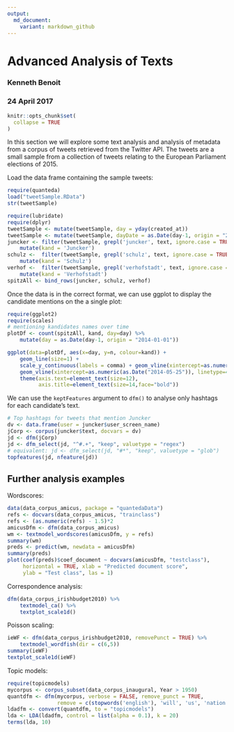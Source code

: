 ```yaml
---
output:
  md_document:
    variant: markdown_github
---
```


# Advanced Analysis of Texts

### Kenneth Benoit
### 24 April 2017

```r
knitr::opts_chunk$set(
  collapse = TRUE
)
```
In this section we will explore some text analysis and analysis of metadata from a corpus of tweets retrieved from the Twitter API. The tweets are a small sample from a collection of tweets relating to the European Parliament elections of 2015.

Load the data frame containing the sample tweets:

```r
require(quanteda)
load("tweetSample.RData")
str(tweetSample)
```


```r
require(lubridate)
require(dplyr)
tweetSample <- mutate(tweetSample, day = yday(created_at))
tweetSample <- mutate(tweetSample, dayDate = as.Date(day-1, origin = "2014-01-01"))
juncker <- filter(tweetSample, grepl('juncker', text, ignore.case = TRUE)) %>% 
    mutate(kand = 'Juncker')
schulz <-  filter(tweetSample, grepl('schulz', text, ignore.case = TRUE)) %>% 
    mutate(kand = 'Schulz')
verhof <-  filter(tweetSample, grepl('verhofstadt', text, ignore.case = TRUE)) %>% 
    mutate(kand = 'Verhofstadt')
spitzAll <- bind_rows(juncker, schulz, verhof)
```

Once the data is in the correct format, we can use ggplot to display the candidate mentions on the a single plot:


```r
require(ggplot2)
require(scales)
# mentioning kandidates names over time
plotDf <- count(spitzAll, kand, day=day) %>% 
    mutate(day = as.Date(day-1, origin = "2014-01-01"))

ggplot(data=plotDf, aes(x=day, y=n, colour=kand)) + 
    geom_line(size=1) +
    scale_y_continuous(labels = comma) + geom_vline(xintercept=as.numeric(as.Date("2014-05-15")), linetype=4) +
    geom_vline(xintercept=as.numeric(as.Date("2014-05-25")), linetype=4) +
    theme(axis.text=element_text(size=12),
          axis.title=element_text(size=14,face="bold"))
```


We can use the `keptFeatures` argument to `dfm()` to analyse only hashtags for each candidate's text.
```r
# Top hashtags for tweets that mention Juncker
dv <- data.frame(user = juncker$user_screen_name)
jCorp <- corpus(juncker$text, docvars = dv)
jd <- dfm(jCorp)
jd <- dfm_select(jd, "^#.+", "keep", valuetype = "regex") 
# equivalent: jd <- dfm_select(jd, "#*", "keep", valuetype = "glob") 
topfeatures(jd, nfeature(jd))
```


## Further analysis examples

Wordscores:
```r
data(data_corpus_amicus, package = "quantedaData")
refs <- docvars(data_corpus_amicus, "trainclass")
refs <- (as.numeric(refs) - 1.5)*2
amicusDfm <- dfm(data_corpus_amicus)
wm <- textmodel_wordscores(amicusDfm, y = refs)
summary(wm)
preds <- predict(wm, newdata = amicusDfm)
summary(preds)
plot(coef(preds)$coef_document ~ docvars(amicusDfm, "testclass"),
     horizontal = TRUE, xlab = "Predicted document score",
     ylab = "Test class", las = 1)
```

Correspondence analysis:
```r
dfm(data_corpus_irishbudget2010) %>%
    textmodel_ca() %>% 
    textplot_scale1d()
```

Poisson scaling:
```r
ieWF <- dfm(data_corpus_irishbudget2010, removePunct = TRUE) %>%
    textmodel_wordfish(dir = c(6,5))
summary(ieWF)
textplot_scale1d(ieWF)
```


Topic models:
```r
require(topicmodels)
mycorpus <- corpus_subset(data_corpus_inaugural, Year > 1950)
quantdfm <- dfm(mycorpus, verbose = FALSE, remove_punct = TRUE,
                remove = c(stopwords('english'), 'will', 'us', 'nation', 'can', 'peopl*', 'americ*'))
ldadfm <- convert(quantdfm, to = "topicmodels")
lda <- LDA(ldadfm, control = list(alpha = 0.1), k = 20)
terms(lda, 10)
```
